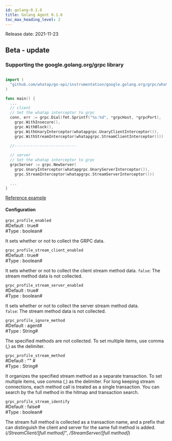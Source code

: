 ```yaml
---
id: golang-0.1.6
title: Golang Agent 0.1.6
toc_max_heading_level: 2
---
```



Release date: 2021-11-23

## Beta - update

### Supporting the google.golang.org/grpc library

```go title='Install guide'

import (
  "github.com/whatap/go-api/instrumentation/google.golang.org/grpc/whatapgrpc"
)

func main() {
  ...
  // client
  // Set the whatap interceptor to grpc
  conn, err := grpc.Dial(fmt.Sprintf("%s:%d", *grpcHost, *grpcPort),
    grpc.WithInsecure(),
    grpc.WithBlock(),
    grpc.WithUnaryInterceptor(whatapgrpc.UnaryClientInterceptor()),
    grpc.WithStreamInterceptor(whatapgrpc.StreamClientInterceptor()))
      
  //---------------------------

  // server
  // Set the whatap interceptor to grpc
  grpcServer := grpc.NewServer(
    grpc.UnaryInterceptor(whatapgrpc.UnaryServerInterceptor()),
    grpc.StreamInterceptor(whatapgrpc.StreamServerInterceptor()))

  ...
}
```

[Reference example](https://github.com/whatap/go-api-example/tree/main/google.golang.org/grpc)

#### Configuration

`grpc_profile_enabled`\
#Default : true#\
#Type : boolean# 

It sets whether or not to collect the GRPC data. 

`grpc_profile_stream_client_enabled`\
#Default : true#\
#Type : boolean#  

It sets whether or not to collect the client stream method data.
`false`: The stream method data is not collected. 

`grpc_profile_stream_server_enabled`\
#Default : true#\
#Type : boolean#  

It sets whether or not to collect the server stream method data.\
`false`: The stream method data is not collected. 

`grpc_profile_ignore_method`\
#Default : agent#\
#Type : String# 

The specified methods are not collected. To set multiple items, use comma (,) as the delimiter.

`grpc_profile_stream_method`\
#Default : "" #\
#Type : String# 

It organizes the specified stream method as a separate transaction. To set multiple items, use comma (,) as the delimiter. For long keeping stream connections, each method call is treated as a single transaction. You can search by the full method in the hitmap and transaction search. 

`grpc_profile_stream_identify`\
#Default : false#\
#Type : boolean#  

The stream full method is collected as a transaction name, and a prefix that can distinguish the client and server for the same full method is added. (_/StreamClient/[full method]"_, _/StreamServer/[full method]_)
